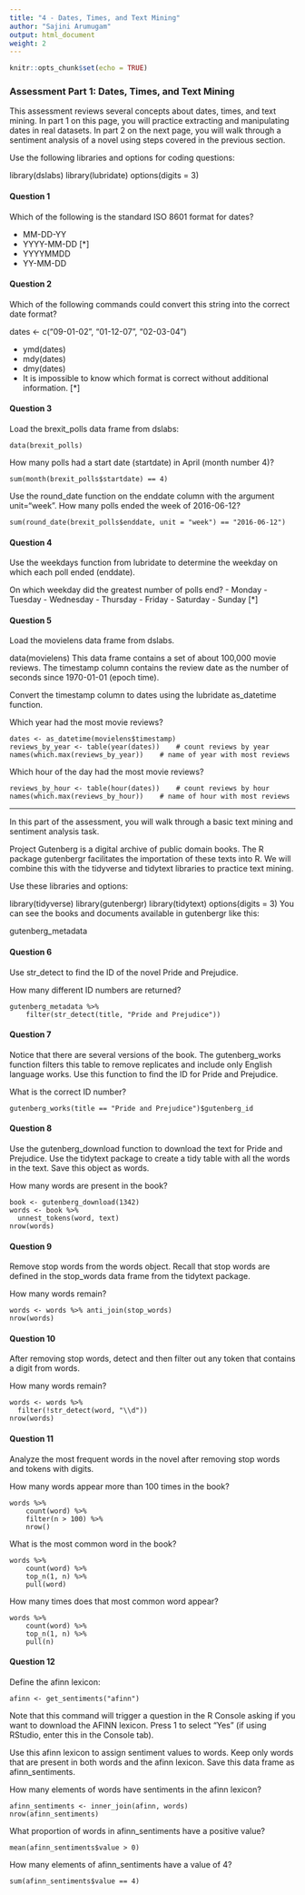 ```yaml
---
title: "4 - Dates, Times, and Text Mining"
author: "Sajini Arumugam"
output: html_document
weight: 2
---
```


```r
knitr::opts_chunk$set(echo = TRUE)
```

### Assessment Part 1: Dates, Times, and Text Mining

This assessment reviews several concepts about dates, times, and text mining. In part 1 on this page, you will practice extracting and manipulating dates in real datasets. In part 2 on the next page, you will walk through a sentiment analysis of a novel using steps covered in the previous section.

Use the following libraries and options for coding questions:

library(dslabs)
library(lubridate)
options(digits = 3) 

#### **Question 1**  
Which of the following is the standard ISO 8601 format for dates?

- MM-DD-YY
- YYYY-MM-DD    [*]
- YYYYMMDD
- YY-MM-DD

#### **Question 2**  

Which of the following commands could convert this string into the correct date format?

dates <- c("09-01-02", "01-12-07", "02-03-04")

- ymd(dates)
- mdy(dates)
- dmy(dates)
- It is impossible to know which format is correct without additional information.   [*]

#### **Question 3**  

Load the brexit_polls data frame from dslabs:
```
data(brexit_polls)
```

How many polls had a start date (startdate) in April (month number 4)?

```
sum(month(brexit_polls$startdate) == 4)
```

Use the round_date function on the enddate column with the argument unit="week". How many polls ended the week of 2016-06-12?

```
sum(round_date(brexit_polls$enddate, unit = "week") == "2016-06-12")
```

#### **Question 4**  

Use the weekdays function from lubridate to determine the weekday on which each poll ended (enddate).

On which weekday did the greatest number of polls end?
- Monday
- Tuesday
- Wednesday
- Thursday
- Friday
- Saturday
- Sunday    [*]

#### **Question 5**  
Load the movielens data frame from dslabs.

data(movielens)
This data frame contains a set of about 100,000 movie reviews. The timestamp column contains the review date as the number of seconds since 1970-01-01 (epoch time).

Convert the timestamp column to dates using the lubridate as_datetime function.

Which year had the most movie reviews?

```
dates <- as_datetime(movielens$timestamp)
reviews_by_year <- table(year(dates))    # count reviews by year
names(which.max(reviews_by_year))    # name of year with most reviews
```

Which hour of the day had the most movie reviews?

```
reviews_by_hour <- table(hour(dates))    # count reviews by hour
names(which.max(reviews_by_hour))    # name of hour with most reviews
```
***

In this part of the assessment, you will walk through a basic text mining and sentiment analysis task.

Project Gutenberg is a digital archive of public domain books. The R package gutenbergr facilitates the importation of these texts into R. We will combine this with the tidyverse and tidytext libraries to practice text mining.

Use these libraries and options:

library(tidyverse)
library(gutenbergr)
library(tidytext)
options(digits = 3)
You can see the books and documents available in gutenbergr like this:

gutenberg_metadata

#### **Question 6**  

Use str_detect to find the ID of the novel Pride and Prejudice.

How many different ID numbers are returned?

```
gutenberg_metadata %>%
    filter(str_detect(title, "Pride and Prejudice"))
```

#### **Question 7**  

Notice that there are several versions of the book. The gutenberg_works function filters this table to remove replicates and include only English language works. Use this function to find the ID for Pride and Prejudice.

What is the correct ID number?
```
gutenberg_works(title == "Pride and Prejudice")$gutenberg_id
```

#### **Question 8**  

Use the gutenberg_download function to download the text for Pride and Prejudice. Use the tidytext package to create a tidy table with all the words in the text. Save this object as words.

How many words are present in the book?

```
book <- gutenberg_download(1342)
words <- book %>%
  unnest_tokens(word, text)
nrow(words)
```

#### **Question 9**  

Remove stop words from the words object. Recall that stop words are defined in the stop_words data frame from the tidytext package.

How many words remain?

```
words <- words %>% anti_join(stop_words)
nrow(words)
```

#### **Question 10**  

After removing stop words, detect and then filter out any token that contains a digit from words.

How many words remain?

```
words <- words %>%
  filter(!str_detect(word, "\\d"))
nrow(words)
```

#### **Question 11**  

Analyze the most frequent words in the novel after removing stop words and tokens with digits.

How many words appear more than 100 times in the book?

```
words %>%
    count(word) %>%
    filter(n > 100) %>%
    nrow()
```

What is the most common word in the book?

```
words %>%
    count(word) %>%
    top_n(1, n) %>%
    pull(word)
```

How many times does that most common word appear?

```
words %>%
    count(word) %>%
    top_n(1, n) %>%
    pull(n)
```

#### **Question 12**  

Define the afinn lexicon:
```
afinn <- get_sentiments("afinn")
```

Note that this command will trigger a question in the R Console asking if you want to download the AFINN lexicon. Press 1 to select "Yes" (if using RStudio, enter this in the Console tab).

Use this afinn lexicon to assign sentiment values to words. Keep only words that are present in both words and the afinn lexicon. Save this data frame as afinn_sentiments.

How many elements of words have sentiments in the afinn lexicon?

```
afinn_sentiments <- inner_join(afinn, words)
nrow(afinn_sentiments)
```

What proportion of words in afinn_sentiments have a positive value?

```
mean(afinn_sentiments$value > 0)
```

How many elements of afinn_sentiments have a value of 4?
```
sum(afinn_sentiments$value == 4)
```